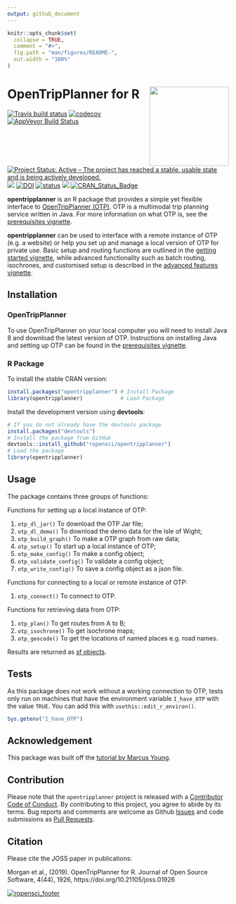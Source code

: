 ```yaml
---
output: github_document
---
```


<!-- README.md is generated from README.Rmd. Please edit that file -->

```r
knitr::opts_chunk$set(
  collapse = TRUE,
  comment = "#>",
  fig.path = "man/figures/README-",
  out.width = "100%"
)
```

# OpenTripPlanner for R <a href='https://itsleeds.github.io/'><img src='man/figures/logo.png' align="right" height=180/></a>

[![Travis build status](https://travis-ci.org/ropensci/opentripplanner.svg?branch=master)](https://travis-ci.org/ropensci/opentripplanner) 
[![codecov](https://codecov.io/gh/ropensci/opentripplanner/branch/master/graph/badge.svg)](https://codecov.io/gh/ropensci/opentripplanner) 
[![AppVeyor Build Status](https://ci.appveyor.com/api/projects/status/github/ropensci/opentripplanner?branch=master&svg=true)](https://ci.appveyor.com/project/mem48/opentripplanner)
[![Project Status: Active – The project has reached a stable, usable state and is being actively developed.](https://www.repostatus.org/badges/latest/active.svg)](https://www.repostatus.org/#active)
[![](https://badges.ropensci.org/295_status.svg)](https://github.com/ropensci/onboarding/issues/295)
[![DOI](https://zenodo.org/badge/DOI/10.5281/zenodo.3558311.svg)](https://doi.org/10.5281/zenodo.3558311)
[![status](https://joss.theoj.org/papers/a08bf8a245f529c60daf6c6abfdc0736/status.svg)](https://joss.theoj.org/papers/a08bf8a245f529c60daf6c6abfdc0736)
[![](https://cranlogs.r-pkg.org/badges/grand-total/opentripplanner)](https://cran.r-project.org/package=opentripplanner)
[![CRAN_Status_Badge](http://www.r-pkg.org/badges/version/opentripplanner)](https://cran.r-project.org/package=opentripplanner)


**opentripplanner** is an R package that provides a simple yet flexible interface to [OpenTripPlanner (OTP)](https://www.opentripplanner.org/). OTP is a multimodal trip planning service written in Java. For more information on what OTP is, see the [prerequisites vignette](https://docs.ropensci.org/opentripplanner/articles/prerequisites.html).

**opentripplanner** can be used to interface with a remote instance of OTP (e.g. a website) or help you set up and manage a local version of OTP for private use.  Basic setup and routing functions are outlined in the [getting started vignette](https://docs.ropensci.org/opentripplanner/articles/opentripplanner.html), while advanced functionality such as batch routing, isochrones, and customised setup is described in the [advanced features vignette](https://docs.ropensci.org/opentripplanner/articles/advanced_features.html).

## Installation

### OpenTripPlanner

To use OpenTripPlanner on your local computer you will need to install Java 8 and download the latest version of OTP. Instructions on installing Java and setting up OTP can be found in the [prerequisites vignette](https://docs.ropensci.org/opentripplanner/articles/prerequisites.html).

### R Package

To install the stable CRAN version:

```r
install.packages("opentripplanner") # Install Package
library(opentripplanner)            # Load Package
```

Install the development version using **devtools**:

```r
# If you do not already have the devtools package
install.packages("devtools")
# Install the package from GitHub
devtools::install_github("ropensci/opentripplanner")
# Load the package
library(opentripplanner)
```

## Usage

The package contains three groups of functions:

Functions for setting up a local instance of OTP:

1. `otp_dl_jar()`          To download the OTP Jar file;
1. `otp_dl_demo()`         To download the demo data for the Isle of Wight;
1. `otp_build_graph()`     To make a OTP graph from raw data;
1. `otp_setup()`           To start up a local instance of OTP;
1. `otp_make_config()`     To make a config object;
1. `otp_validate_config()` To validate a config object;
1. `otp_write_config()`    To save a config object as a json file.

Functions for connecting to a local or remote instance of OTP:

1. `otp_connect()`      To connect to OTP.

Functions for retrieving data from OTP:

1. `otp_plan()`         To get routes from A to B;
1. `otp_isochrone()`     To get isochrone maps;
1. `otp_geocode()`      To get the locations of named places e.g. road names.

Results are returned as [sf objects](https://CRAN.R-project.org/package=sf).

## Tests 

As this package does not work without a working connection to OTP, tests only run on machines that have the environment variable `I_have_OTP` with the value `TRUE`.
You can add this with `usethis::edit_r_environ()`.

```r
Sys.getenv("I_have_OTP")
```

## Acknowledgement

This package was built off the [tutorial by Marcus Young](https://github.com/marcusyoung/otp-tutorial).

## Contribution

Please note that the `opentripplanner` project is released with a [Contributor Code of Conduct](https://github.com/ropensci/opentripplanner/blob/master/CODE_OF_CONDUCT.md). By contributing to this project, you agree to abide by its terms. Bug reports and comments are welcome as Github [Issues](https://github.com/ropensci/opentripplanner/issues) and code submissions as [Pull Requests](https://github.com/ropensci/opentripplanner/pulls).


## Citation

Please cite the JOSS paper in publications:

Morgan et al., (2019). OpenTripPlanner for R. Journal of Open Source Software,
  4(44), 1926, https://doi.org/10.21105/joss.01926



[![ropensci_footer](https://ropensci.org/public_images/ropensci_footer.png)](https://ropensci.org)
